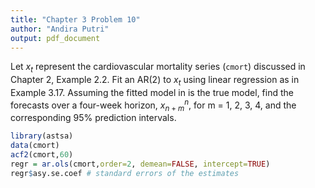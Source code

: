 ---
title: "Chapter 3 Problem 10"
author: "Andira Putri"
output: pdf_document
---

Let $x_t$ represent the cardiovascular mortality series (`cmort`) discussed in Chapter 2, Example 2.2.  Fit an AR(2) to $x_t$ using linear regression as in Example 3.17. Assuming the fitted model in is the true model, find the forecasts over a four-week horizon, $x^n_{n+m}$, for m = 1, 2, 3, 4, and the corresponding 95% prediction intervals.

```{r}
library(astsa)
data(cmort)
acf2(cmort,60)
regr = ar.ols(cmort,order=2, demean=FALSE, intercept=TRUE)
regr$asy.se.coef # standard errors of the estimates
```
